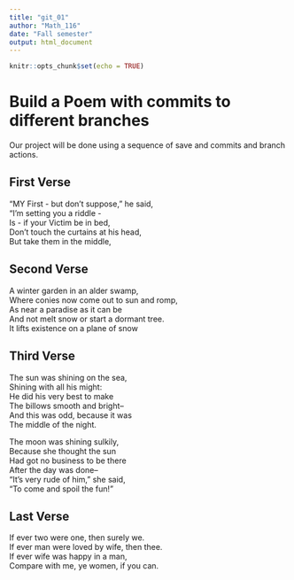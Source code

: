 ---
title: "git_01"
author: "Math_116"
date: "Fall semester"
output: html_document
---

```{r setup, include=FALSE}
knitr::opts_chunk$set(echo = TRUE)
```
# Build a Poem with commits to different branches
Our project will be done using a sequence of save and commits and branch actions.
<!-- Do not modify or change any text in "!--" bracketed areas such as this --- these are instructions to
you, if you change any of this the git program will notice it and compromise your git merging strategy !-->

## First Verse 
<!--Put the first five lines of a poem by Lewis Carrol in this section!-->
"MY First - but don't suppose," he said,  
"I'm setting you a riddle -  
Is - if your Victim be in bed,  
Don't touch the curtains at his head,  
But take them in the middle,  

## Second Verse
<!--Put the first five lines of a poem by Robert Frost here!-->
A winter garden in an alder swamp,  
Where conies now come out to sun and romp,  
As near a paradise as it can be  
And not melt snow or start a dormant tree.  
It lifts existence on a plane of snow  

## Third Verse
<!--Put the first two verses of The Walrus and the Carpenter here!-->
The sun was shining on the sea,   
Shining with all his might:  
He did his very best to make   
The billows smooth and bright--   
And this was odd, because it was  
The middle of the night. 

The moon was shining sulkily,   
Because she thought the sun  
Had got no business to be there   
After the day was done--   
“It’s very rude of him," she said,  
“To come and spoil the fun!”  

## Last Verse
<!--Put a short poem of your choice 8-20 lines,here!-->
If ever two were one, then surely we.  
If ever man were loved by wife, then thee.  
If ever wife was happy in a man,  
Compare with me, ye women, if you can.  